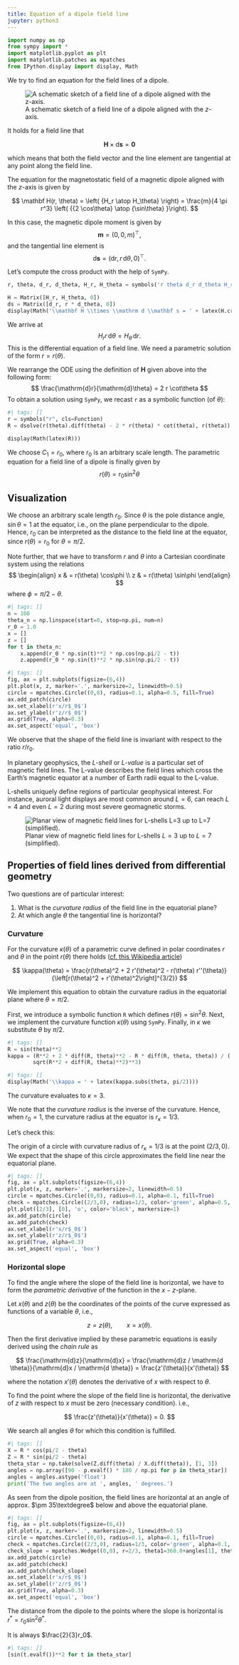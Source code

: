 ```yaml
---
title: Equation of a dipole field line
jupyter: python3
---
```


```python
import numpy as np
from sympy import *
import matplotlib.pyplot as plt
import matplotlib.patches as mpatches
from IPython.display import display, Math
```

We try to find an equation for the field lines of a dipole.

![A schematic sketch of a field line of a dipole aligned with the $z$-axis.](images/Feldlinie.excalidraw.svg){#fig-fieldline}

It holds for a field line that

$$
\mathbf{H} \times \mathrm{d} \mathbf{s} = \mathbf{0}
$$

which means that both the field vector and the line element are tangential at any point along the field line.

The equation for the magnetostatic field of a magnetic dipole aligned with the $z$-axis is given by

$$
\mathbf H(r, \theta) = 
\left( {H_r \atop H_\theta} \right) = 
\frac{m}{4 \pi r^3} 
\left(
{{2 \cos\theta} \atop {\sin\theta} }\right).
$$

In this case, the magnetic dipole moment is given by
$$
\mathbf{m} = (0, 0, m)^\top,
$$
and the tangential line element is
$$
\mathrm d \mathbf s = (\mathrm dr, r \, \mathrm d\theta, 0)^\top.
$$

Let's compute the cross product with the help of `SymPy`. 

```python
r, theta, d_r, d_theta, H_r, H_theta = symbols('r theta d_r d_theta H_r H_theta', real=True) 

H = Matrix([H_r, H_theta, 0])
ds = Matrix([d_r, r * d_theta, 0])
display(Math('\\mathbf H \\times \\mathrm d \\mathbf s = ' + latex(H.cross(ds)) + ' = \\mathbf 0'))
```

We arrive at
$$
H_r r \,\mathrm{d}\theta = H_\theta \,\mathrm{d} r.
$$
This is the differential equation of a field line. We need a parametric solution of the form $r = r(\theta)$.

We rearrange the ODE using the definition of $\mathbf H$ given above into the following form:
$$
\frac{\mathrm{d}r}{\mathrm{d}\theta} = 2 r \cot\theta
$$
To obtain a solution using `SymPy`, we recast `r` as a symbolic function (of $\theta$):

```python
#| tags: []
r = symbols("r", cls=Function)
R = dsolve(r(theta).diff(theta) - 2 * r(theta) * cot(theta), r(theta))

display(Math(latex(R)))
```

We choose $C_1=r_0$, where $r_0$ is an arbitrary scale length. The parametric equation for a field line of a dipole is finally given by
$$
r(\theta) = r_0 \sin^2 \theta
$$

## Visualization

We choose an arbitrary scale length $r_0$. Since $\theta$ is the pole distance angle, $\sin\theta=1$ at the equator, i.e., on the plane perpendicular to the dipole. Hence, $r_0$ can be interpreted as the distance to the field line at the equator, since $r(\theta) = r_0$ for $\theta=\pi/2$.

Note further, that we have to transform $r$ and $\theta$ into a Cartesian coordinate system using the relations
$$
\begin{align}
x & = r(\theta) \cos\phi \\
z & = r(\theta) \sin\phi
\end{align}
$$
where $\phi = \pi/2 - \theta$.

```python
#| tags: []
n = 100
theta_n = np.linspace(start=0, stop=np.pi, num=n)
r_0 = 1.0
x = []
z = []
for t in theta_n:
    x.append(r_0 * np.sin(t)**2 * np.cos(np.pi/2 - t))
    z.append(r_0 * np.sin(t)**2 * np.sin(np.pi/2 - t))
```

```python
#| tags: []
fig, ax = plt.subplots(figsize=(6,4))
plt.plot(x, z, marker='.', markersize=2, linewidth=0.5)
circle = mpatches.Circle((0,0), radius=0.1, alpha=0.5, fill=True)
ax.add_patch(circle)
ax.set_xlabel(r'x/r$_0$')
ax.set_ylabel(r'z/r$_0$')
ax.grid(True, alpha=0.3)
ax.set_aspect('equal', 'box')
```

We observe that the shape of the field line is invariant with respect to the ratio $r/r_0$.

In planetary geophysics, the _L-shell_ or _L-value_ is a particular set of magnetic field lines.
The L-value describes the field lines which cross the Earth's magnetic equator at a number of Earth radii equal to the L-value.

L-shells uniquely define regions of particular geophysical interest. 
For instance, auroral light displays are most common around $L=6$, can reach $L=4$ and even $L=2$ during most severe geomagnetic storms.

![Planar view of magnetic field lines for L-shells $L=3$ up to $L=7$ (simplified).](images/3dearth.png){#fig-fieldlinesearth}

## Properties of field lines derived from differential geometry

Two questions are of particular interest:

1. What is the _curvature radius_ of the field line in the equatorial plane?
2. At which angle $\theta$ the tangential line is horizontal?

### Curvature
For the curvature $\kappa(\theta)$ of a parametric curve defined in polar coordinates $r$ and $\theta$ in the point $r(\theta)$ there holds ([cf. this Wikipedia article](https://en.wikipedia.org/wiki/Curvature))

$$
\kappa(\theta) = \frac{r(\theta)^2 + 2 r'(\theta)^2 - r(\theta) r''(\theta)}
{\left[r(\theta)^2 + r'(\theta)^2\right]^{3/2}}
$$

We implement this equation to obtain the curvature radius in the equatorial plane where $\theta=\pi/2$.

First, we introduce a symbolic function `R` which defines $r(\theta) = \sin^2\theta$.
Next, we implement the curvature function $\kappa(\theta)$ using `SymPy`.
Finally, in $\kappa$ we substitute $\theta$ by $\pi/2$.

```python
#| tags: []
R = sin(theta)**2
kappa = (R**2 + 2 * diff(R, theta)**2 - R * diff(R, theta, theta)) / (
        sqrt(R**2 + diff(R, theta)**2)**3)
```

```python
#| tags: []
display(Math('\\kappa = ' + latex(kappa.subs(theta, pi/2))))
```

The curvature evaluates to $\kappa=3$.

We note that the _curvature radius_ is the inverse of the curvature.
Hence, when $r_0 = 1$, the curvature radius at the equator is $r_\kappa = 1/3$.

Let's check this:

The origin of a circle with curvature radius of $r_\kappa=1/3$ is at the point $(2/3, 0)$.
We expect that the shape of this circle approximates the field line near the equatorial plane.

```python
#| tags: []
fig, ax = plt.subplots(figsize=(6,4))
plt.plot(x, z, marker='.', markersize=2, linewidth=0.5)
circle = mpatches.Circle((0,0), radius=0.1, alpha=0.1, fill=True)
check = mpatches.Circle((2/3,0), radius=1/3, color='green', alpha=0.5, fill=True)
plt.plot([2/3], [0], 'o', color='black', markersize=1)
ax.add_patch(circle)
ax.add_patch(check)
ax.set_xlabel(r'x/r$_0$')
ax.set_ylabel(r'z/r$_0$')
ax.grid(True, alpha=0.3)
ax.set_aspect('equal', 'box')
```

### Horizontal slope

To find the angle where the slope of the field line is horizontal, we have to form the _parametric derivative_ of the function in the $x-z$-plane.

Let $x(\theta)$ and $z(\theta)$ be the coordinates of the points of the curve expressed as functions of a variable $\theta$, i.e.,

$$
z = z(\theta), \qquad x = x(\theta). 
$$

Then the first derivative implied by these parametric equations is easily derived using the _chain rule_ as

$$
\frac{\mathrm{d}z}{\mathrm{d}x} = \frac{\mathrm{d}z / \mathrm{d \theta}}{\mathrm{d}x / \mathrm{d \theta}} = \frac{z'(\theta)}{x'(\theta)}
$$

where the notation $x'(\theta)$ denotes the derivative of $x$ with respect to $\theta$.

To find the point where the slope of the field line is horizontal, the derivative of $z$ with respect to $x$ must be zero (necessary condition). i.e.,

$$
\frac{z'(\theta)}{x'(\theta)} = 0.
$$

We search all angles $\theta$ for which this condition is fulfilled. 

```python
#| tags: []
X = R * cos(pi/2 - theta)
Z = R * sin(pi/2 - theta)
theta_star = np.take(solve(Z.diff(theta) / X.diff(theta)), [1, 3])
angles = np.array([90 - p.evalf() * 180 / np.pi for p in theta_star])
angles = angles.astype('float')
print('The two angles are at ', angles, ' degrees.')
```

As seen from the dipole position, the field lines are horizontal at an angle of approx. $\pm 35\textdegree$ below and above the equatorial plane.

```python
#| tags: []
fig, ax = plt.subplots(figsize=(6,4))
plt.plot(x, z, marker='.', markersize=2, linewidth=0.5)
circle = mpatches.Circle((0,0), radius=0.1, alpha=0.1, fill=True)
check = mpatches.Circle((2/3,0), radius=1/3, color='green', alpha=0.1, fill=True)
check_slope = mpatches.Wedge((0,0), r=2/3, theta1=360.0+angles[1], theta2=angles[0], color='red', alpha=0.5)
ax.add_patch(circle)
ax.add_patch(check)
ax.add_patch(check_slope)
ax.set_xlabel(r'x/r$_0$')
ax.set_ylabel(r'z/r$_0$')
ax.grid(True, alpha=0.3)
ax.set_aspect('equal', 'box')
```

The distance from the dipole to the points where the slope is horizontal is $r^* = r_0 \sin^2 \theta^*$.

It is always $\frac{2}{3}r_0$.

```python
#| tags: []
[sin(t.evalf())**2 for t in theta_star]
```


